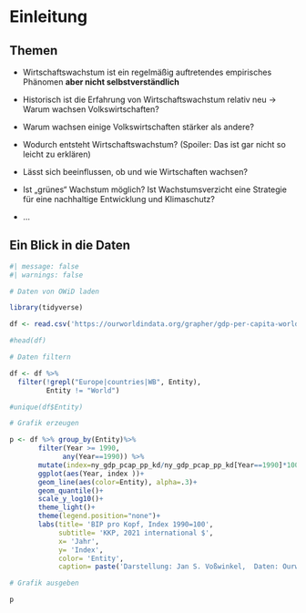# Einleitung

## Themen

- Wirtschaftswachstum ist ein regelmäßig auftretendes empirisches Phänomen **aber nicht selbstverständlich**

- Historisch ist die Erfahrung von Wirtschaftswachstum relativ neu $\rightarrow$ Warum wachsen Volkswirtschaften?

- Warum wachsen einige Volkswirtschaften stärker als andere?

- Wodurch entsteht Wirtschaftswachstum? (Spoiler: Das ist gar nicht so leicht zu erklären)

- Lässt sich beeinflussen, ob und wie Wirtschaften wachsen?

- Ist &bdquo;grünes&ldquo; Wachstum möglich? Ist Wachstumsverzicht eine Strategie für eine nachhaltige Entwicklung und Klimaschutz?

- $\dots$

## Ein Blick in die Daten

```r
#| message: false
#| warnings: false

# Daten von OWiD laden

library(tidyverse)

df <- read.csv('https://ourworldindata.org/grapher/gdp-per-capita-worldbank.csv?v=1&csvType=full&useColumnShortNames=true')

#head(df)

# Daten filtern

df <- df %>%
  filter(!grepl("Europe|countries|WB", Entity),
         Entity != "World")

#unique(df$Entity)

# Grafik erzeugen 

p <- df %>% group_by(Entity)%>%
       filter(Year >= 1990,
             any(Year==1990)) %>%
       mutate(index=ny_gdp_pcap_pp_kd/ny_gdp_pcap_pp_kd[Year==1990]*100)%>%
       ggplot(aes(Year, index ))+
       geom_line(aes(color=Entity), alpha=.3)+
       geom_quantile()+
       scale_y_log10()+
       theme_light()+
       theme(legend.position="none")+
       labs(title= 'BIP pro Kopf, Index 1990=100',
            subtitle= 'KKP, 2021 international $',
            x= 'Jahr',
            y= 'Index',
            color= 'Entity',
            caption= paste('Darstellung: Jan S. Voßwinkel,  Daten: Ourworldindata.org'))

# Grafik ausgeben

p

```